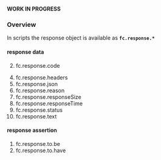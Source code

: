 **WORK IN PROGRESS**

### Overview

In scripts the response object is available as **`fc.response.*`**

#### response data

[//yet to implement]: # (1. fc.response.body)

2. fc.response.code

[//yet to implement]: # (3. fc.response.cookies)

4. fc.response.headers
5. fc.response.json
6. fc.response.reason
7. fc.response.responseSize
8. fc.response.responseTime
9. fc.response.status
10. fc.response.text

#### response assertion
1. fc.response.to.be
2. fc.response.to.have